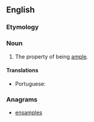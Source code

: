 ==English==

===Etymology===
{{suffix|en|ample|ness}}

===Noun===
{{en-noun|-}}

# The property of being [[ample]].

====Translations====
{{trans-top|the property of being ample in extent}}
* Portuguese: {{t+|pt|amplidão|f}}
{{trans-mid}}
{{trans-bottom}}

===Anagrams===
* [[ensamples#English|ensamples]]